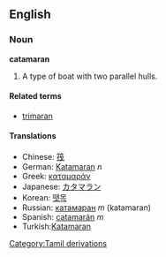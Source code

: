 ==English==

===Noun===
'''catamaran'''
# A type of boat with two parallel hulls.

====Related terms====
*[[trimaran]]

====Translations====
*Chinese: [[筏]]
*German: [[Katamaran]] ''n''
*Greek: [[καταμαράν]]
*Japanese: [[カタマラン]]
*Korean: [[뗏목]]
*Russian: [[катамаран]] ''m'' (katamaran)
*Spanish: [[catamarán]] ''m''
*Turkish:[[Katamaran]]

[[Category:Tamil derivations]]